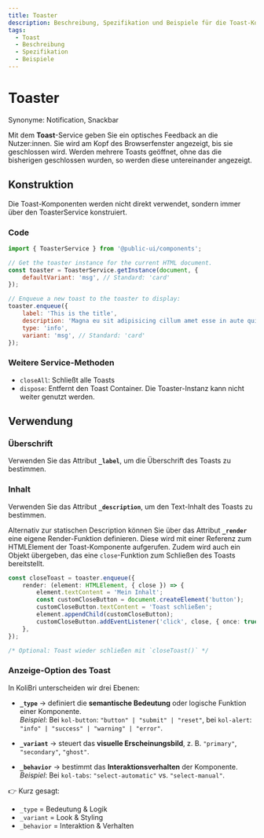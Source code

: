 ```yaml
---
title: Toaster
description: Beschreibung, Spezifikation und Beispiele für die Toast-Komponente.
tags:
  - Toast
  - Beschreibung
  - Spezifikation
  - Beispiele
---
```



# Toaster

Synonyme: Notification, Snackbar

Mit dem **Toast**-Service geben Sie ein optisches Feedback an die Nutzer:innen. Sie wird am Kopf des Browserfenster
angezeigt, bis sie geschlossen wird. Werden mehrere Toasts geöffnet, ohne das die bisherigen geschlossen wurden, so werden diese untereinander angezeigt.

## Konstruktion

Die Toast-Komponenten werden nicht direkt verwendet, sondern immer über den ToasterService konstruiert.

### Code

```js
import { ToasterService } from '@public-ui/components';

// Get the toaster instance for the current HTML document.
const toaster = ToasterService.getInstance(document, {
	defaultVariant: 'msg', // Standard: 'card'
});

// Enqueue a new toast to the toaster to display:
toaster.enqueue({
	label: 'This is the title',
	description: 'Magna eu sit adipisicing cillum amet esse in aute quis in dolore.',
	type: 'info',
	variant: 'msg', // Standard: 'card'
});
```

### Weitere Service-Methoden

- `closeAll`: Schließt alle Toasts
- `dispose`: Entfernt den Toast Container. Die Toaster-Instanz kann nicht weiter genutzt werden.

## Verwendung

### Überschrift

Verwenden Sie das Attribut **`_label`**, um die Überschrift des Toasts zu bestimmen.

### Inhalt

Verwenden Sie das Attribut **`_description`**, um den Text-Inhalt des Toasts zu bestimmen.

Alternativ zur statischen Description können Sie über das Attribut **`_render`** eine eigene Render-Funktion definieren. Diese wird mit einer Referenz zum
HTMLElement der Toast-Komponente aufgerufen. Zudem wird auch ein Objekt übergeben, das eine `close`-Funktion zum Schließen des Toasts bereitstellt.

```ts
const closeToast = toaster.enqueue({
	render: (element: HTMLElement, { close }) => {
		element.textContent = 'Mein Inhalt';
		const customCloseButton = document.createElement('button');
		customCloseButton.textContent = 'Toast schließen';
		element.appendChild(customCloseButton);
		customCloseButton.addEventListener('click', close, { once: true });
	},
});

/* Optional: Toast wieder schließen mit `closeToast()` */
```

### Anzeige-Option des Toast

In KoliBri unterscheiden wir drei Ebenen:  

- **`_type`** → definiert die **semantische Bedeutung** oder logische Funktion einer Komponente.  
  *Beispiel*: Bei `kol-button`: `"button" | "submit" | "reset"`, bei `kol-alert`: `"info" | "success" | "warning" | "error"`.  

- **`_variant`** → steuert das **visuelle Erscheinungsbild**, z. B. `"primary"`, `"secondary"`, `"ghost"`.  

- **`_behavior`** → bestimmt das **Interaktionsverhalten** der Komponente.  
  *Beispiel*: Bei `kol-tabs`: `"select-automatic"` vs. `"select-manual"`.  

👉 Kurz gesagt:  
- `_type` = Bedeutung & Logik  
- `_variant` = Look & Styling  
- `_behavior` = Interaktion & Verhalten  

<Readme />

<ExampleLink component="toast" />
